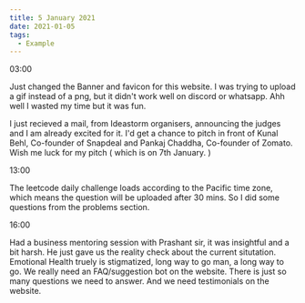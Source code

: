 ---
title: 5 January 2021
date: 2021-01-05
tags:
  - Example
---

03:00

Just changed the Banner and favicon for this website. I was trying to upload a gif instead of a png, but it didn't work well on discord or whatsapp. Ahh well I wasted my time but it was fun.  

I just recieved a mail, from Ideastorm organisers, announcing the judges and I am already excited for it. I'd get a chance to pitch in front of Kunal Behl, Co-founder of Snapdeal and Pankaj Chaddha, Co-founder of Zomato. Wish me luck for my pitch ( which is on 7th January. )


13:00

The leetcode daily challenge loads according to the Pacific time zone, which means the question will be uploaded after 30 mins. So I did some questions from the problems section. 

16:00

Had a business mentoring session with Prashant sir, it was insightful and a bit harsh. He just gave us the reality check about the current situtation. Emotional Health truely is stigmatized, long way to go man, a long way to go.
We really need an FAQ/suggestion bot on the website. There is just so many questions we need to answer. And we need testimonials on the website.